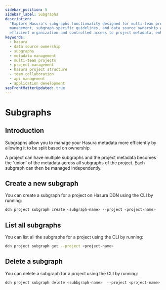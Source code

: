 ```yaml
---
sidebar_position: 5
sidebar_label: Subgraphs
description:
  "Explore Hasura's subgraphs functionality designed for multi-team projects. Understand the process of metadata object
  management, subgraph-specific guidelines, and data source ownership within Hasura. Discover how subgraphs facilitate
  efficient organization and controlled access to project metadata, enhancing team collaboration on Hasura projects."
keywords:
  - hasura
  - data source ownership
  - subgraphs
  - metadata management
  - multi-team projects
  - project management
  - hasura project structure
  - team collaboration
  - api management
  - application development
seoFrontMatterUpdated: true
---
```


# Subgraphs

## Introduction

Subgraphs allow you to manage your Hasura metadata more efficiently by allowing it to be split based on ownership.

A project can have multiple subgraphs and the project metadata becomes the 'union' of the metadata across all
subgraphs of the project. Each subgraph can then be managed independently.

## Create a new subgraph

You can create a subgraph for a project on Hasura DDN using the CLI by running:

```bash
ddn project subgraph create <subgraph-name> --project <project-name>
```

## List all subgraphs

You can list all the subgraphs for a project using the CLI by running:

```bash
ddn project subgraph get --project <project-name>
```

## Delete a subgraph

You can delete a subgraph for a project using the CLI by running:

```bash
ddn project subgraph delete <subbgraph-name>  --project <project-name>
```
